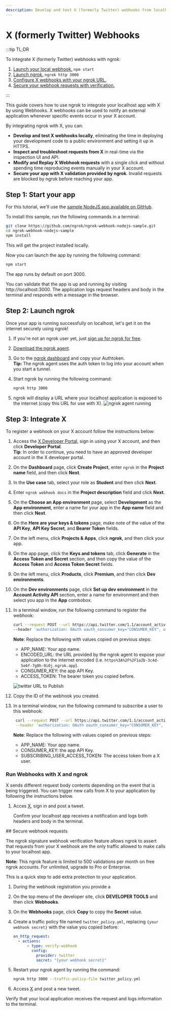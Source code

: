 ```yaml
---
description: Develop and test X (formerly Twitter) webhooks from localhost
---
```



# X (formerly Twitter) Webhooks

:::tip TL;DR

To integrate X (formerly Twitter) webhooks with ngrok:

1. [Launch your local webhook.](#start-your-app) `npm start`
1. [Launch ngrok.](#start-ngrok) `ngrok http 3000`
1. [Configure X webhooks with your ngrok URL.](#setup-webhook)
1. [Secure your webhook requests with verification.](#security)

:::

This guide covers how to use ngrok to integrate your localhost app with X by using Webhooks.
X webhooks can be used to notify an external application whenever specific events occur in your X account.

By integrating ngrok with X, you can:

- **Develop and test X webhooks locally**, eliminating the time in deploying your development code to a public environment and setting it up in HTTPS.
- **Inspect and troubleshoot requests from X** in real-time via the inspection UI and API.
- **Modify and Replay X Webhook requests** with a single click and without spending time reproducing events manually in your X account.
- **Secure your app with X validation provided by ngrok**. Invalid requests are blocked by ngrok before reaching your app.

## **Step 1**: Start your app

For this tutorial, we'll use the [sample NodeJS app available on GitHub](https://github.com/ngrok/ngrok-webhook-nodejs-sample).

To install this sample, run the following commands in a terminal:

```bash
git clone https://github.com/ngrok/ngrok-webhook-nodejs-sample.git
cd ngrok-webhook-nodejs-sample
npm install
```

This will get the project installed locally.

Now you can launch the app by running the following command:

```bash
npm start
```

The app runs by default on port 3000.

You can validate that the app is up and running by visiting http://localhost:3000. The application logs request headers and body in the terminal and responds with a message in the browser.

## **Step 2**: Launch ngrok

Once your app is running successfully on localhost, let's get it on the internet securely using ngrok!

1. If you're not an ngrok user yet, just [sign up for ngrok for free](https://ngrok.com/signup).

1. [Download the ngrok agent](https://download.ngrok.com).

1. Go to the [ngrok dashboard](https://dashboard.ngrok.com) and copy your Authtoken. <br />
   **Tip:** The ngrok agent uses the auth token to log into your account when you start a tunnel.
1. Start ngrok by running the following command:

   ```bash
   ngrok http 3000
   ```

1. ngrok will display a URL where your localhost application is exposed to the internet (copy this URL for use with X).
   ![ngrok agent running](./img/integrations/launch_ngrok_tunnel.png)

## **Step 3**: Integrate X

To register a webhook on your X account follow the instructions below:

1. Access the [X Developer Portal](https://developer.twitter.com/), sign in using your X account, and then click **Developer Portal**.<br/>
   **Tip**: In order to continue, you need to have an approved developer account in the X developer portal.

1. On the **Dashboard** page, click **Create Project**, enter `ngrok` in the **Project name** field, and then click **Next**.

1. In the **Use case** tab, select your role as **Student** and then click **Next**.

1. Enter `ngrok webhook docs` in the **Project description** field and click **Next**.

1. On the **Choose an App environment** page, select **Development** as the **App environment**, enter a name for your app in the **App name** field and then click **Next**.

1. On the **Here are your keys & tokens** page, make note of the value of the **API Key**, **API Key Secret**, and **Bearer Token** fields.

1. On the left menu, click **Projects & Apps**, click **ngrok**, and then click your app.

1. On the app page, click the **Keys and tokens** tab, click **Generate** in the **Access Token and Secret** section, and then copy the value of the **Access Token** and **Access Token Secret** fields.

1. On the left menu, click **Products**, click **Premium**, and then click **Dev environments**.

1. On the **Dev environments** page, click **Set up dev environment** in the **Account Activity API** section, enter a name for environment and then select you app in the **App** combobox.

1. In a terminal window, run the following command to register the webhook:

   ```bash
   curl --request POST --url https://api.twitter.com/1.1/account_activity/webhooks.json?url=ENCODED_URL \
   --header 'authorization: OAuth oauth_consumer_key="CONSUMER_KEY", oauth_nonce="GENERATED", oauth_signature="GENERATED", oauth_signature_method="HMAC-SHA1", oauth_timestamp="GENERATED", oauth_token="ACCESS_TOKEN", oauth_version="1.0"'
   ```

   **Note**: Replace the following with values copied on previous steps:

   - APP_NAME: Your app name.
   - ENCODED_URL: the URL provided by the ngrok agent to expose your application to the internet encoded (i.e. `https%3A%2F%2F1a2b-3c4d-5e6f-7g8h-9i0j.ngrok.app`).
   - CONSUMER_KEY: the app API Key.
   - ACCESS_TOKEN: The bearer token you copied before.

   ![twitter URL to Publish](img/ngrok_url_configuration_twitter.png)

1. Copy the ID of the webhook you created.

1. In a terminal window, run the following command to subscribe a user to this webhook:
   ```bash
    curl --request POST --url https://api.twitter.com/1.1/account_activity/all/APP_NAME/subscriptions.json \
    --header 'authorization: OAuth oauth_consumer_key="CONSUMER_KEY", oauth_nonce="GENERATED", oauth_signature="GENERATED", oauth_signature_method="HMAC-SHA1", oauth_timestamp="GENERATED", oauth_token="SUBSCRIBING_USER_ACCESS_TOKEN", oauth_version="1.0"'
   ```
   **Note**: Replace the following with values copied on previous steps:
   - APP_NAME: Your app name.
   - CONSUMER_KEY: the app API Key.
   - SUBSCRIBING_USER_ACCESS_TOKEN: The access token from a X user.

### Run Webhooks with X and ngrok

X sends different request body contents depending on the event that is being triggered.
You can trigger new calls from X to your application by following the instructions below.

1. Acces [X](https://www.twitter.com/), sign in and post a tweet.

   Confirm your localhost app receives a notification and logs both headers and body in the terminal.

<InspectingRequests />

<ReplayingRequests />
## Secure webhook requests

The ngrok signature webhook verification feature allows ngrok to assert that requests from your X webhook are the only traffic allowed to make calls to your localhost app.

**Note:** This ngrok feature is limited to 500 validations per month on free ngrok accounts. For unlimited, upgrade to Pro or Enterprise.

This is a quick step to add extra protection to your application.

1. During the webhook registration you provide a
1. On the top menu of the developer site, click **DEVELOPER TOOLS** and then click **Webhooks**.

1. On the **Webhooks** page, click **Copy** to copy the **Secret** value.

1. Create a traffic policy file named `twitter_policy.yml`, replacing `{your webhook secret}` with the value you copied before:

   ```yaml
   on_http_request:
     - actions:
         - type: verify-webhook
           config:
             provider: twitter
             secret: "{your webhook secret}"
   ```

1. Restart your ngrok agent by running the command:

   ```bash
   ngrok http 3000 --traffic-policy-file twitter_policy.yml
   ```

1. Access [X](https://www.twitter.com/) and post a new tweet.

Verify that your local application receives the request and logs information to the terminal.

